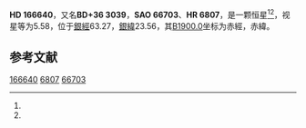 {{Starbox begin
| name = HD 166640
}}
{{Starbox observe
| epoch = [[J2000.0|J2000.0]]
| constell = {{星座名待查}}<ref name=SIMBAD>{{cite web
 | url=http://simbad.u-strasbg.fr/simbad/sim-id?Ident=HR+6807
 | title=Pulsating variable Star
 | publisher=Centre de Données astronomiques de Strasbourg
 | work=SIMBAD
 | accessdate=2012-07-13
 | archive-date=2016-03-17
 | archive-url=https://web.archive.org/web/20160317004153/http://simbad.u-strasbg.fr/simbad/sim-id?Ident=HR+6807
 | dead-url=no
 }}</ref><ref name=DATA>{{cite web
 | url=http://vizier.u-strasbg.fr/viz-bin/VizieR-5?-out.add=.&-source=5050&-corr=PK=HR&-out.max=9999&HR=6807
 | title=VizieR Detailed Page
 | accessdate=2012-07-13
 | archive-date=2016-03-05
 | archive-url=https://web.archive.org/web/20160305000128/http://vizier.u-strasbg.fr/viz-bin/VizieR-5?-out.add=.&-source=5050&-corr=PK=HR&-out.max=9999&HR=6807
 | dead-url=no
 }}</ref>
| 星官 = 
| ra = {{RA|18|9|59}}<ref name=SIMBAD /><ref name=DATA />
| dec = {{DEC|+36|27|59}}<ref name=SIMBAD /><ref name=DATA />
| appmag_v = 5.58<ref name=SIMBAD /><ref name=DATA />
}}
{{Starbox character
| class = G8III<ref name=SIMBAD /><ref name=DATA />
| b-v = 0.91<ref name=SIMBAD /><ref name=DATA />
| u-b = <ref name=SIMBAD /><ref name=DATA />
| r-i = <ref name=SIMBAD /><ref name=DATA />
| variable = 
}}
{{Starbox astrometry
| radial_v = 
| prop_mo_ra = -26
| parallax = 
| p_error = 
}}
{{Starbox catalog
| names =BD+36 3039，[[SAO星表|SAO]] 66703，[[HD星表|HD]] 166640，[[HR星表|HR]] 6807}}
{{Starbox reference |Simbad=HR+6807}}
{{Starbox end}}

'''HD 166640'''，又名'''BD+36 3039'''，'''SAO 66703'''、'''HR 6807'''，是一颗恒星<ref name=SIMBAD /><ref name=DATA />，视星等为5.58，位于[[銀道座標系|銀經]]63.27，[[銀道座標系|銀緯]]23.56，其[[B1900.0|B1900.0]]坐标为赤經{{RA|18|6|30.1}}，赤緯{{DEC|+36|23.56|46}}。

== 参考文献 ==
{{reflist}}

{{star-stub}}

[[Category:HD和HDE天體|166640]]
[[Category:HR天體|6807]]
[[Category:SAO天體|66703]]